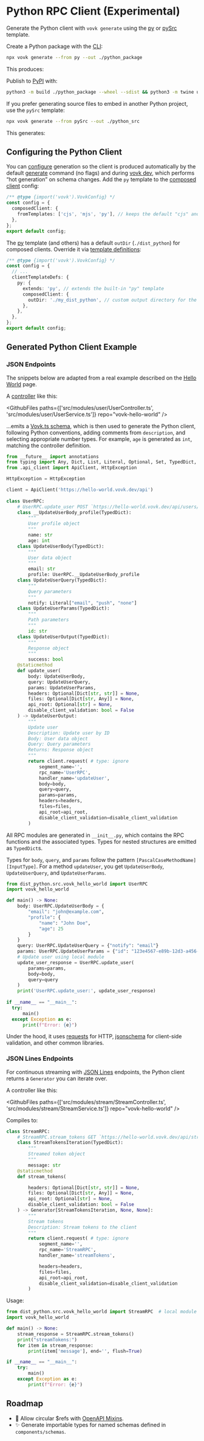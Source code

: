 

# Python RPC Client (Experimental)

Generate the Python client with `vovk generate` using the [py](/templates#py) or [pySrc](/templates#pysrc) template.

Create a Python package with the [CLI](/cli):

```sh npm2yarn
npx vovk generate --from py --out ./python_package
```

This produces:

<FileTree>
  <FileTree.Folder name="python_package" defaultOpen>
    <FileTree.Folder name="src/package_name" defaultOpen>
      <FileTree.File name="__init__.py" />
      <FileTree.File name="api_client.py" />
      <FileTree.File name="py.typed" />
      <FileTree.File name="schema.json" />
    </FileTree.Folder>
    <FileTree.File name="pyproject.toml" />
    <FileTree.File name="setup.cfg" />
    <FileTree.File name="README.md" />
  </FileTree.Folder>
</FileTree>

Publish to [PyPI](https://pypi.org/) with:

```sh
python3 -m build ./python_package --wheel --sdist && python3 -m twine upload ./python_package/dist/*
```

If you prefer generating source files to embed in another Python project, use the `pySrc` template:

```sh npm2yarn
npx vovk generate --from pySrc --out ./python_src
```

This generates:

<FileTree>
  <FileTree.Folder name="python_src" defaultOpen>
    <FileTree.File name="__init__.py" />
    <FileTree.File name="api_client.py" />
    <FileTree.File name="py.typed" />
    <FileTree.File name="schema.json" />
  </FileTree.Folder>
</FileTree>

## Configuring the Python Client

You can [configure](/config) generation so the client is produced automatically by the default [generate](/generate) command (no flags) and during [vovk dev](/dev), which performs “hot generation” on schema changes. Add the `py` template to the [composed client](/composed) config:

```ts filename="vovk.config.mjs"
/** @type {import('vovk').VovkConfig} */
const config = {
  composedClient: {
    fromTemplates: ['cjs', 'mjs', 'py'], // keeps the default "cjs" and "mjs" templates
  },
};
export default config;
```

The [py](/templates#py) template (and others) has a default `outDir` (`./dist_python`) for composed clients. Override it via [template definitions](/templates#defs):

```ts filename="vovk.config.mjs"
/** @type {import('vovk').VovkConfig} */
const config = {
  // ...
  clientTemplateDefs: {
    py: {
      extends: 'py', // extends the built-in "py" template
      composedClient: {
        outDir: './my_dist_python', // custom output directory for the composed client
      },
    },
  },
};
export default config;
```

## Generated Python Client Example

### JSON Endpoints

The snippets below are adapted from a real example described on the [Hello World](/hello-world) page.

A [controller](/controller) like this:

<GithubFiles paths={['src/modules/user/UserController.ts', 'src/modules/user/UserService.ts']} repo="vovk-hello-world" />

...emits a [Vovk.ts schema](/schema), which is then used to generate the Python client, following Python conventions, adding comments from `description`, and selecting appropriate number types. For example, `age` is generated as `int`, matching the controller definition.

```py filename="./dist_python/src/package_name/__init__.py"
from __future__ import annotations
from typing import Any, Dict, List, Literal, Optional, Set, TypedDict, Union, Tuple, Generator # type: ignore
from .api_client import ApiClient, HttpException

HttpException = HttpException

client = ApiClient('https://hello-world.vovk.dev/api')
 
class UserRPC: 
    # UserRPC.update_user POST `https://hello-world.vovk.dev/api/users/{id}`
    class __UpdateUserBody_profile(TypedDict):
        """
        User profile object
        """
        name: str
        age: int
    class UpdateUserBody(TypedDict):
        """
        User data object
        """
        email: str
        profile: UserRPC.__UpdateUserBody_profile
    class UpdateUserQuery(TypedDict):
        """
        Query parameters
        """
        notify: Literal["email", "push", "none"]
    class UpdateUserParams(TypedDict):
        """
        Path parameters
        """
        id: str
    class UpdateUserOutput(TypedDict):
        """
        Response object
        """
        success: bool
    @staticmethod
    def update_user(
        body: UpdateUserBody,
        query: UpdateUserQuery,
        params: UpdateUserParams,
        headers: Optional[Dict[str, str]] = None,
        files: Optional[Dict[str, Any]] = None,
        api_root: Optional[str] = None,
        disable_client_validation: bool = False
    ) -> UpdateUserOutput:
        """ 
        Update user
        Description: Update user by ID
        Body: User data object
        Query: Query parameters
        Returns: Response object
        """
        return client.request( # type: ignore
            segment_name='',
            rpc_name='UserRPC',
            handler_name='updateUser',
            body=body,
            query=query,
            params=params,
            headers=headers,
            files=files,
            api_root=api_root,
            disable_client_validation=disable_client_validation
        )
```

All RPC modules are generated in `__init__.py`, which contains the RPC functions and the associated types. Types for nested structures are emitted as `TypedDict`s.

Types for `body`, `query`, and `params` follow the pattern `[PascalCaseMethodName][InputType]`. For a method `updateUser`, you get `UpdateUserBody`, `UpdateUserQuery`, and `UpdateUserParams`.

```py
from dist_python.src.vovk_hello_world import UserRPC
import vovk_hello_world

def main() -> None:
    body: UserRPC.UpdateUserBody = {
        "email": "john@example.com",
        "profile": {
            "name": "John Doe",
            "age": 25
        }
    }
    query: UserRPC.UpdateUserQuery = {"notify": "email"}
    params: UserRPC.UpdateUserParams = {"id": "123e4567-e89b-12d3-a456-426614174000"}
    # Update user using local module
    update_user_response = UserRPC.update_user(
        params=params,
        body=body,
        query=query
    )
    print('UserRPC.update_user:', update_user_response)
  
if __name__ == "__main__":
  try:
      main()
  except Exception as e:
      print(f"Error: {e}")
```

Under the hood, it uses [requests](https://pypi.org/project/requests/) for HTTP, [jsonschema](https://pypi.org/project/jsonschema/) for client-side validation, and other common libraries.

### JSON Lines Endpoints

For continuous streaming with [JSON Lines](/controller/jsonlines) endpoints, the Python client returns a `Generator` you can iterate over.

A controller like this:

<GithubFiles paths={['src/modules/stream/StreamController.ts', 'src/modules/stream/StreamService.ts']} repo="vovk-hello-world" />

Compiles to:

```py filename="./dist_python/src/package_name/__init__.py"
class StreamRPC: 
    # StreamRPC.stream_tokens GET `https://hello-world.vovk.dev/api/streams/tokens`
    class StreamTokensIteration(TypedDict):
        """
        Streamed token object
        """
        message: str
    @staticmethod
    def stream_tokens(

        headers: Optional[Dict[str, str]] = None,
        files: Optional[Dict[str, Any]] = None,
        api_root: Optional[str] = None,
        disable_client_validation: bool = False
    ) -> Generator[StreamTokensIteration, None, None]:
        """ 
        Stream tokens
        Description: Stream tokens to the client
        """
        return client.request( # type: ignore
            segment_name='',
            rpc_name='StreamRPC',
            handler_name='streamTokens',

            headers=headers,
            files=files,
            api_root=api_root,
            disable_client_validation=disable_client_validation
        )
```

Usage:

```py
from dist_python.src.vovk_hello_world import StreamRPC  # local module
import vovk_hello_world

def main() -> None:
    stream_response = StreamRPC.stream_tokens()
    print("streamTokens:")
    for item in stream_response:
        print(item['message'], end='', flush=True)

if __name__ == "__main__":
    try:
        main()
    except Exception as e:
        print(f"Error: {e}")
```

## Roadmap

- 🐞 Allow circular $refs with [OpenAPI Mixins](/codegen).
- ✨ Generate importable types for named schemas defined in `components/schemas`.